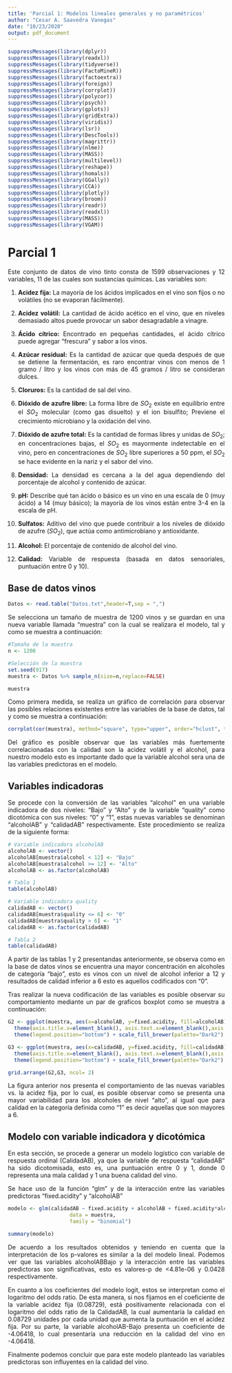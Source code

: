 ```yaml
---
title: 'Parcial 1: Modelos lineales generales y no paramétricos'
author: "Cesar A. Saavedra Vanegas"
date: "10/23/2020"
output: pdf_document
---
```


```r
suppressMessages(library(dplyr))
suppressMessages(library(readxl))
suppressMessages(library(tidyverse))
suppressMessages(library(FactoMineR))
suppressMessages(library(factoextra))
suppressMessages(library(foreign))
suppressMessages(library(corrplot))
suppressMessages(library(polycor))
suppressMessages(library(psych))
suppressMessages(library(gplots))
suppressMessages(library(gridExtra))
suppressMessages(library(viridis))
suppressMessages(library(lsr))
suppressMessages(library(DescTools))
suppressMessages(library(magrittr))
suppressMessages(library(nlme))
suppressMessages(library(MASS))
suppressMessages(library(multilevel))
suppressMessages(library(reshape))
suppressMessages(library(homals))
suppressMessages(library(GGally))
suppressMessages(library(CCA))
suppressMessages(library(plotly))
suppressMessages(library(broom))
suppressMessages(library(readr))
suppressMessages(library(readxl))
suppressMessages(library(MASS))
suppressMessages(library(VGAM))
```

# Parcial 1

<div style="text-align: justify">
Este conjunto de datos de vino tinto consta de 1599 observaciones y 12 variables, 11 de las cuales son sustancias químicas. Las variables son:

1. **Acidez fija:** La mayoría de los ácidos implicados en el vino son fijos o no volátiles (no se evaporan fácilmente).

2. **Acidez volátil:** La cantidad de ácido acético en el vino, que en niveles demasiado altos puede provocar un sabor desagradable a vinagre.

3. **Ácido cítrico:** Encontrado en pequeñas cantidades, el ácido cítrico puede agregar "frescura" y sabor a los vinos.

4. **Azúcar residual:** Es la cantidad de azúcar que queda después de que se detiene la fermentación, es raro encontrar vinos con menos de 1 gramo / litro y los vinos con más de 45 gramos / litro se consideran dulces.

5. **Cloruros:** Es la cantidad de sal del vino.

6. **Dióxido de azufre libre:** La forma libre de $SO_{2}$ existe en equilibrio entre el $SO_{2}$ molecular (como gas disuelto) y el ion bisulfito; Previene el crecimiento microbiano y la oxidación del vino.

7. **Dióxido de azufre total:** Es la cantidad de formas libres y unidas de $SO_{2}$; en concentraciones bajas, el $SO_{2}$ es mayormente indetectable en el vino, pero en concentraciones de $SO_{2}$ libre superiores a 50 ppm, el $SO_{2}$ se hace evidente en la nariz y el sabor del vino.

8. **Densidad:** La densidad es cercana a la del agua dependiendo del porcentaje de alcohol y contenido de azúcar.

9. **pH:** Describe qué tan ácido o básico es un vino en una escala de 0 (muy ácido) a 14 (muy básico); la mayoría de los vinos están entre 3-4 en la escala de pH.

10. **Sulfatos:** Aditivo del vino que puede contribuir a los niveles de dióxido de azufre $(SO_{2})$, que actúa como antimicrobiano y antioxidante.

11. **Alcohol:** El porcentaje de contenido de alcohol del vino.

12. **Calidad:** Variable de respuesta (basada en datos sensoriales, puntuación entre 0 y 10).

<div/>

## Base de datos vinos

```r
Datos <- read.table("Datos.txt",header=T,sep = ",")
```

Se selecciona un tamaño de muestra de 1200 vinos  y se guardan en una nueva variable llamada "muestra" con la cual se realizara el modelo, tal y como se muestra a continuación: 

```r
#Tamaño de la muestra
n <- 1200
```

```r
#Selección de la muestra
set.seed(917)
muestra <- Datos %>% sample_n(size=n,replace=FALSE)
```

```r
muestra
```


Como primera medida, se realiza un gráfico de correlación para observar las posibles relaciones existentes entre las variables de la base de datos, tal y como se muestra a continuación:

```r
corrplot(cor(muestra), method="square", type="upper", order="hclust", tl.col="black")
```

Del gráfico es posible observar que las variables más fuertemente correlacionadas con la calidad son la acidez volátil y el alcohol, para nuestro modelo esto es importante dado que la variable alcohol sera una de las variables predictoras en el modelo.

## Variables indicadoras

Se procede con la conversión de las variables "alcohol" en una variable indicadora de dos niveles: "Bajo" y "Alto" y de la variable "quality" como dicotómica con sus niveles: "0" y "1", estas nuevas variables se denominan "alcoholAB" y "calidadAB" respectivamente. Este procedimiento se realiza de la siguiente forma:

```r
# Variable indicadora alcoholAB
alcoholAB <- vector() 
alcoholAB[muestra$alcohol < 12] <- "Bajo"
alcoholAB[muestra$alcohol >= 12] <- "Alto"
alcoholAB <- as.factor(alcoholAB)
```

```r
# Tabla 1
table(alcoholAB)
```

```r
# Variable indicadora quality
calidadAB <- vector()
calidadAB[muestra$quality <= 6] <- "0"
calidadAB[muestra$quality > 6] <- "1"
calidadAB <- as.factor(calidadAB)
```

```r
# Tabla 2
table(calidadAB)
```


A partir de las tablas 1 y 2 presentandas anteriormente, se observa como en la base de datos vinos se encuentra una mayor concentración en alcoholes de categoría "bajo", esto es vinos con un nivel de alcohol inferior a 12 y resultados de calidad inferior a 6 esto es aquellos codificados con "0".

Tras realizar la nueva codificación de las variables es posible observar su comportamiento mediante un par de graficos boxplot como se muestra a continuación:

```r
G2 <- ggplot(muestra, aes(x=alcoholAB, y=fixed.acidity, fill=alcoholAB)) + geom_boxplot(show.legend = T) +
  theme(axis.title.x=element_blank(), axis.text.x=element_blank(),axis.ticks.x=element_blank()) +
  theme(legend.position="bottom") + scale_fill_brewer(palette="Dark2") + ylab("Acidez fija")
```

```r
G3 <- ggplot(muestra, aes(x=calidadAB, y=fixed.acidity, fill=calidadAB)) + geom_boxplot(show.legend = T) +
  theme(axis.title.x=element_blank(), axis.text.x=element_blank(),axis.ticks.x=element_blank()) +
  theme(legend.position="bottom") + scale_fill_brewer(palette="Dark2") + ylab("Acidez fija")
```

```r
grid.arrange(G2,G3, ncol= 2)
```
La figura anterior nos presenta el comportamiento de las nuevas variables vs. la acidez fija, por lo cual, es posible observar como se presenta una mayor variabilidad para los alcoholes de nivel "alto", al igual que para calidad en la categoría definida como "1" es decir aquellas que son mayores a 6. 

## Modelo con variable indicadora y dicotómica

En esta sección, se procede a generar un modelo logístico con variable de respuesta ordinal (CalidadAB), ya que la variable de respuesta "calidadAB" ha sido dicotomisada, esto es, una puntuación entre 0 y 1, donde 0 representa una mala calidad y 1 una buena calidad del vino.

Se hace uso de la función "glm" y de la interacción entre las variables predictoras "fixed.acidity" y "alcoholAB"

```r
modelo <- glm(calidadAB ~ fixed.acidity + alcoholAB + fixed.acidity*alcoholAB, 
                    data = muestra, 
                    family = "binomial")
```

```r
summary(modelo)
```

De acuerdo a los resultados obtenidos y teniendo en cuenta que la interpretación de los p-valores es similar a la del modelo lineal. Podemos ver que las variables alcoholABBajo y la interacción entre las variables predictoras son significativas, esto es valores-p de <4.81e-06 y 0.0428 respectivamente.

En cuanto a los coeficientes del modelo logit, estos se interpretan como el logaritmo del odds ratio. De esta manera, si nos fijamos en el coeficiente de la variable acidez fija (0.08729), está positivamente relacionada con el logaritmo del odds ratio de la CalidadAB, la cual aumentaría la calidad en 0.08729 unidades por cada unidad que aumenta la puntuación en el acidez fija. Por su parte, la variable alcoholAB-Bajo presenta un coeficiente de -4.06418, lo cual presentaría una reducción en la calidad del vino en -4.06418.

Finalmente podemos concluir que para este modelo planteado las variables predictoras son influyentes en la calidad del vino. 


